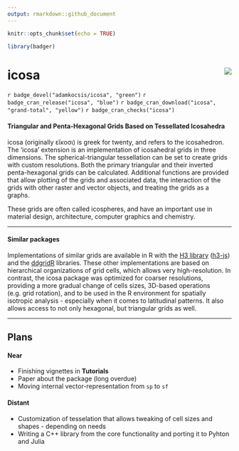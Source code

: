 ```yaml
---
output: rmarkdown::github_document
---
```


```r
knitr::opts_chunk$set(echo = TRUE)

library(badger)
```

# icosa <img src="man/figures/logo.png" align="right" />

`r badge_devel("adamkocsis/icosa", "green")`
`r badge_cran_release("icosa", "blue")`
`r badge_cran_download("icosa", "grand-total", "yellow")`
`r badge_cran_checks("icosa")`

#### Triangular and Penta-Hexagonal Grids Based on Tessellated Icosahedra

icosa (originally εἴκοσι) is greek for twenty, and refers to the icosahedron. The 'icosa' extension is an implementation of icosahedral grids in three dimensions. The spherical-triangular tessellation can be set to create grids with custom resolutions. Both the primary triangular and their inverted penta-hexagonal grids can be calculated. Additional functions are provided that allow plotting of the grids and associated data, the interaction of the grids with other raster and vector objects, and treating the grids as a graphs. 

These grids are often called icospheres, and have an important use in material design, architecture, computer graphics and chemistry. 

* * *

#### Similar packages

Implementations of similar grids are available in R with the [H3 library](https://h3geo.org/) ([h3-js](https://obrl-soil.github.io/h3jsr/)) and the [ddgridR](https://github.com/r-barnes/dggridR) libraries. These other implementations are based on hierarchical organizations of grid cells, which allows very high-resolution. In contrast, the icosa package was optimized for coarser resolutions, providing a more gradual change of cells sizes, 3D-based operations (e.g. grid rotation), and to be used in the R environment for spatially isotropic analysis - especially when it comes to latitudinal patterns. It also allows access to not only hexagonal, but triangular grids as well. 

* * *

## Plans 

#### Near

- Finishing vignettes in **Tutorials**
- Paper about the package (long overdue)
- Moving internal vector-representation from `sp` to `sf`

#### Distant

- Customization of tesselation that allows tweaking of cell sizes and shapes - depending on needs
- Writing a C++ library from the core functionality and porting it to Pyhton and Julia





